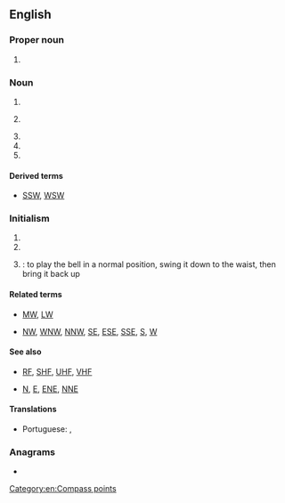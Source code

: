 {{also|sw|Sw|Sw.|św.|šw}}
==English==

===Proper noun===
{{en-proper noun}}

# {{initialism of|en|Star Wars}}

===Noun===
{{en-noun|~}}

# {{init of|en|search warrant}}
# {{lb|en|electronics}} {{init of|en|short wave}}
# {{abbr of|en|software}}
# {{init of|en|sex work}}
# {{init of|en|street workout}}

====Derived terms====
* {{sense|southwest}} [[SSW]], [[WSW]]

===Initialism===
{{rfc-header|Initialism}}
{{head|en|initialism}}

# {{init of|en|southwest}}
# {{init of|en|southwestern}}
# {{lb|en|handbells}} {{abbreviation of|en|swing|nodot=yes}}: to play the bell in a normal position, swing it down to the waist, then bring it back up

====Related terms====
* {{sense|short wave}} [[MW]], [[LW]]
* {{sense|southwest}} [[NW]], [[WNW]], [[NNW]], [[SE]], [[ESE]], [[SSE]], [[S]], [[W]]

====See also====
* {{sense|electronics}} [[RF]], [[SHF]], [[UHF]], [[VHF]]
* {{sense|direction}} [[N]], [[E]], [[ENE]], [[NNE]]

====Translations====
{{trans-top|compass point}}
* Portuguese: {{t+|pt|SO}}, {{t|pt|SW}}
{{trans-mid}}
{{trans-bottom}}

===Anagrams===
* {{anagrams|en|a=sw|W's|WS|Ws|w's|ws}}

[[Category:en:Compass points]]